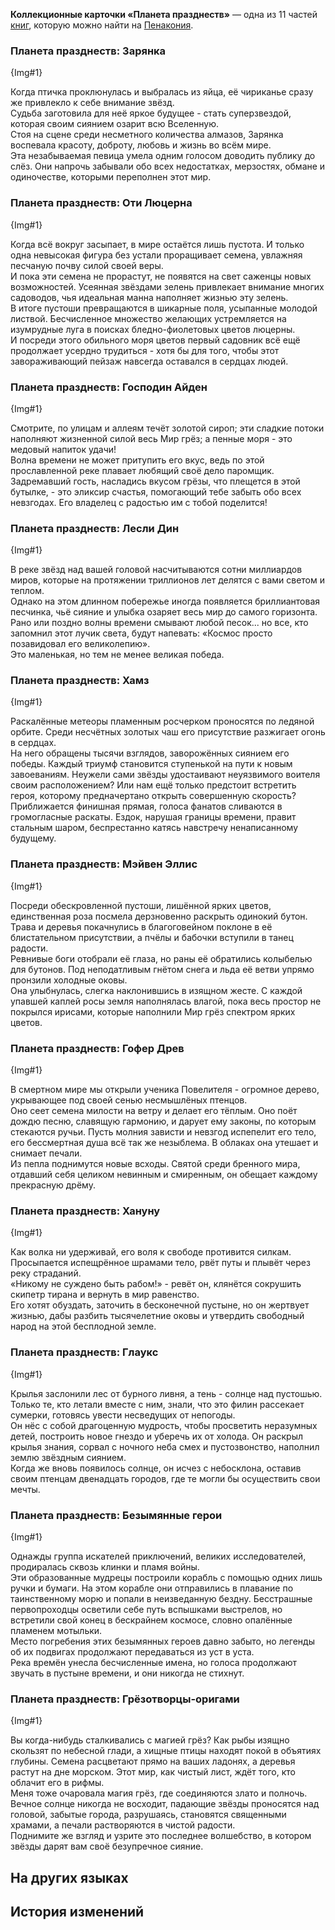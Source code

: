 {{Книга Инфобокс
|id           = 313
|Название     = Коллекционные карточки «Планета празднеств»
|Изображение  = Item Penacony Readable 2.png
|Мир          = Пенакония
|Томов        = 11
|Автор        = <!--нужно добавить-->
|Описание     = Лимитированные карточки со знаменитостями Пенаконии, разработанные компанией Миргрёз Интертеймент™ по заказу издательства «Люцерна Пресс». Все права защищены, незаконное распространение карается законом.
|Том1         = {{tx}}
|Источник1    = {{tx|Отсутствует источник}}
|Том2         = {{tx}}
|Источник2    = {{tx|Отсутствует источник}}
|Том3         = {{tx}}
|Источник3    = {{tx|Отсутствует источник}}
|Том4         = {{tx}}
|Источник4    = {{tx|Отсутствует источник}}
|Том5         = {{tx}}
|Источник5    = {{tx|Отсутствует источник}}
|Том6         = {{tx}}
|Источник6    = {{tx|Отсутствует источник}}
|Том7         = {{tx}}
|Источник7    = {{tx|Отсутствует источник}}
|Том8         = {{tx}}
|Источник8    = {{tx|Отсутствует источник}}
|Том9         = {{tx}}
|Источник9    = {{tx|Отсутствует источник}}
|Том10        = {{tx}}
|Источник10   = {{tx|Отсутствует источник}}
|Том11        = {{tx}}
|Источник11   = {{tx|Отсутствует источник}}
|Персонажи    = 
|Фракции      = 
}}
'''Коллекционные карточки «Планета празднеств»''' — одна из 11 частей [[Книги|книг]], которую можно найти на [[Пенакония]].
<!--
==Получение==
<gallery>
Книга НАЗВАНИЕ.png|НАЗВАНИЕ
Локация НАЗВАНИЕ.png|Расположение на карте. Ближайший пространственный якорь «[[НАЗВАНИЕ]]»
</gallery>
-->
===Планета празднеств: Зарянка===
{Img#1}<br />
''{{Размер|-2|Коллекционная карточка из серии «Планета празднеств» от компании Миргрёз Интертеймент™ по заказу издательства «Люцерна Пресс». Все права защищены. Воспроизведение без разрешения преследуется по закону.}}''

Когда птичка проклюнулась и выбралась из яйца, её чириканье сразу же привлекло к себе внимание звёзд.<br />
Судьба заготовила для неё яркое будущее - стать суперзвездой, которая своим сиянием озарит всю Вселенную.<br />
Стоя на сцене среди несметного количества алмазов, Зарянка воспевала красоту, доброту, любовь и жизнь во всём мире.<br />
Эта незабываемая певица умела одним голосом доводить публику до слёз. Они напрочь забывали обо всех недостатках, мерзостях, обмане и одиночестве, которыми переполнен этот мир.

===Планета празднеств: Оти Люцерна===
{Img#1}<br />
''{{Размер|-2|Коллекционная карточка из серии «Планета празднеств» от компании Миргрёз Интертеймент™ по заказу издательства «Люцерна Пресс». Все права защищены. Воспроизведение без разрешения преследуется по закону.}}''

Когда всё вокруг засыпает, в мире остаётся лишь пустота. И только одна невысокая фигура без устали проращивает семена, увлажняя песчаную почву силой своей веры.<br />
И пока эти семена не прорастут, не появятся на свет саженцы новых возможностей. Усеянная звёздами зелень привлекает внимание многих садоводов, чья идеальная манна наполняет жизнью эту зелень.<br />
В итоге пустоши превращаются в шикарные поля, усыпанные молодой листвой. Бесчисленное множество желающих устремляется на изумрудные луга в поисках бледно-фиолетовых цветов люцерны.<br />
И посреди этого обильного моря цветов первый садовник всё ещё продолжает усердно трудиться - хотя бы для того, чтобы этот завораживающий пейзаж навсегда оставался в сердцах людей.

===Планета празднеств: Господин Айден===
{Img#1}<br />
''{{Размер|-2|Коллекционная карточка из серии «Планета празднеств» от компании Миргрёз Интертеймент™ по заказу издательства «Люцерна Пресс». Все права защищены. Воспроизведение без разрешения преследуется по закону.}}''

Смотрите, по улицам и аллеям течёт золотой сироп; эти сладкие потоки наполняют жизненной силой весь Мир грёз; а пенные моря - это медовый напиток удачи!<br />
Волна времени не может притупить его вкус, ведь по этой прославленной реке плавает любящий своё дело паромщик.<br />
Задремавший гость, насладись вкусом грёзы, что плещется в этой бутылке, - это эликсир счастья, помогающий тебе забыть обо всех невзгодах. Его владелец с радостью им с тобой поделится!

===Планета празднеств: Лесли Дин===
{Img#1}<br />
''{{Размер|-2|Коллекционная карточка из серии «Планета празднеств» от компании Миргрёз Интертеймент™ по заказу издательства «Люцерна Пресс». Все права защищены. Воспроизведение без разрешения преследуется по закону.}}''

В реке звёзд над вашей головой насчитываются сотни миллиардов миров, которые на протяжении триллионов лет делятся с вами светом и теплом.<br />
Однако на этом длинном побережье иногда появляется бриллиантовая песчинка, чьё сияние и улыбка озаряет весь мир до самого горизонта.<br />
Рано или поздно волны времени смывают любой песок... но все, кто запомнил этот лучик света, будут напевать: «Космос просто позавидовал его великолепию».<br />
Это маленькая, но тем не менее великая победа.

===Планета празднеств: Хамз===
{Img#1}<br />
''{{Размер|-2|Коллекционная карточка из серии «Планета празднеств» от компании Миргрёз Интертеймент™ по заказу издательства «Люцерна Пресс». Все права защищены. Воспроизведение без разрешения преследуется по закону.}}''

Раскалённые метеоры пламенным росчерком проносятся по ледяной орбите. Среди несчётных золотых чаш его присутствие разжигает огонь в сердцах.<br />
На него обращены тысячи взглядов, заворожённых сиянием его победы. Каждый триумф становится ступенькой на пути к новым завоеваниям. Неужели сами звёзды удостаивают неуязвимого воителя своим расположением? Или нам ещё только предстоит встретить героя, которому предначертано открыть совершенную скорость?<br />
Приближается финишная прямая, голоса фанатов сливаются в громогласные раскаты. Ездок, нарушая границы времени, правит стальным шаром, беспрестанно катясь навстречу ненаписанному будущему.

===Планета празднеств: Мэйвен Эллис===
{Img#1}<br />
''{{Размер|-2|Коллекционная карточка из серии «Планета празднеств» от компании Миргрёз Интертеймент™ по заказу издательства «Люцерна Пресс». Все права защищены. Воспроизведение без разрешения преследуется по закону.}}''

Посреди обескровленной пустоши, лишённой ярких цветов, единственная роза посмела дерзновенно раскрыть одинокий бутон.<br />
Трава и деревья покачнулись в благоговейном поклоне в её блистательном присутствии, а пчёлы и бабочки вступили в танец радости.<br />
Ревнивые боги отобрали её глаза, но раны её обратились колыбелью для бутонов. Под неподатливым гнётом снега и льда её ветви упрямо пронзили холодные оковы.<br />
Она улыбнулась, слегка наклонившись в изящном жесте. С каждой упавшей каплей росы земля наполнялась влагой, пока весь простор не покрылся ирисами, которые наполнили Мир грёз спектром ярких цветов.

===Планета празднеств: Гофер Древ===
{Img#1}<br />
''{{Размер|-2|Коллекционная карточка из серии «Планета празднеств» от компании Миргрёз Интертеймент™ по заказу издательства «Люцерна Пресс». Все права защищены. Воспроизведение без разрешения преследуется по закону.}}''

В смертном мире мы открыли ученика Повелителя - огромное дерево, укрывающее под своей сенью несмышлёных птенцов.<br />
Оно сеет семена милости на ветру и делает его тёплым. Оно поёт дождю песню, славящую гармонию, и дарует ему законы, по которым стекаются ручьи. Пусть молния зависти и невзгод испепелит его тело, его бессмертная душа всё так же незыблема. В облаках она утешает и снимает печали.<br />
Из пепла поднимутся новые всходы. Святой среди бренного мира, отдавший себя целиком невинным и смиренным, он обещает каждому прекрасную дрёму.

===Планета празднеств: Хануну===
{Img#1}<br />
''{{Размер|-2|Коллекционная карточка из серии «Планета празднеств» от компании Миргрёз Интертеймент™ по заказу издательства «Люцерна Пресс». Все права защищены. Воспроизведение без разрешения преследуется по закону.}}''

Как волка ни удерживай, его воля к свободе противится силкам.<br />
Просыпается испещрённое шрамами тело, рвёт путы и плывёт через реку страданий.<br />
«Никому не суждено быть рабом!» - ревёт он, клянётся сокрушить скипетр тирана и вернуть в мир равенство.<br />
Его хотят обуздать, заточить в бесконечной пустыне, но он жертвует жизнью, дабы разбить тысячелетние оковы и утвердить свободный народ на этой бесплодной земле.

===Планета празднеств: Глаукс===
{Img#1}<br />
''{{Размер|-2|Коллекционная карточка из серии «Планета празднеств» от компании Миргрёз Интертеймент™ по заказу издательства «Люцерна Пресс». Все права защищены. Воспроизведение без разрешения преследуется по закону.}}''

Крылья заслонили лес от бурного ливня, а тень - солнце над пустошью. Только те, кто летали вместе с ним, знали, что это филин рассекает сумерки, готовясь увести несведущих от непогоды.<br />
Он нёс с собой драгоценную мудрость, чтобы просветить неразумных детей, построить новое гнездо и уберечь их от холода. Он раскрыл крылья знания, сорвал с ночного неба смех и пустозвонство, наполнил землю звёздным сиянием.<br />
Когда же вновь появилось солнце, он исчез с небосклона, оставив своим птенцам двенадцать городов, где те могли бы осуществить свои мечты.

===Планета празднеств: Безымянные герои===
{Img#1}<br />
''{{Размер|-2|Коллекционная карточка из серии «Планета празднеств» от компании Миргрёз Интертеймент™ по заказу издательства «Люцерна Пресс». Все права защищены. Воспроизведение без разрешения преследуется по закону.}}''

Однажды группа искателей приключений, великих исследователей, продиралась сквозь клинки и пламя войны.<br />
Эти образованные мудрецы построили корабль с помощью одних лишь ручки и бумаги. На этом корабле они отправились в плавание по таинственному морю и попали в неизведанную бездну. Бесстрашные первопроходцы осветили себе путь вспышками выстрелов, но встретили свой конец в бескрайнем космосе, словно опалённые пламенем мотыльки.<br />
Место погребения этих безымянных героев давно забыто, но легенды об их подвигах продолжают передаваться из уст в уста.<br />
Река времён унесла бесчисленные имена, но голоса продолжают звучать в пустыне времени, и они никогда не стихнут.

===Планета празднеств: Грёзотворцы-оригами===
{Img#1}<br />
''{{Размер|-2|Коллекционная карточка из серии «Планета празднеств» от компании Миргрёз Интертеймент™ по заказу издательства «Люцерна Пресс». Все права защищены. Воспроизведение без разрешения преследуется по закону.}}''

Вы когда-нибудь сталкивались с магией грёз? Как рыбы изящно скользят по небесной глади, а хищные птицы находят покой в объятиях глубины. Семена расцветают прямо на ваших ладонях, а деревья растут на дне морском. Этот мир, как чистый лист, ждёт того, кто облачит его в рифмы.<br />
Меня тоже очаровала магия грёз, где соединяются злато и полночь. Вечное солнце никогда не восходит, падающие звёзды проносятся над головой, забытые города, разрушаясь, становятся священными храмами, а печали растворяются в чистой радости.<br />
Поднимите же взгляд и узрите это последнее волшебство, в котором звёзды дарят вам своё безупречное сияние.

==На других языках==
{{На других языках
|en   = Planet of Festivities Collectible Card
|zhs  = 盛会之星收藏卡
|zht  = 盛會之星收藏卡
|ja   = 宴の星コレクションカード
|ko   = 축제의 별 컬렉션 카드
|es   = Carta coleccionable del planeta de las celebraciones
|fr   = Carte à collectionner de la planète des festivités
|ru   = Коллекционные карточки «Планета празднеств»
|th   = การ์ดสะสมดาวแห่งการเฉลิมฉลอง
|vi   = Thẻ Sưu Tập Hành Tinh Lễ Hội
|de   = Sammelkarte: Planet der Festlichkeiten
|id   = Kartu Koleksi Planet Perayaan
|pt   = Cartão Colecionável do Planeta das Festividades
}}

==История изменений==
{{История изменений|2.7}}